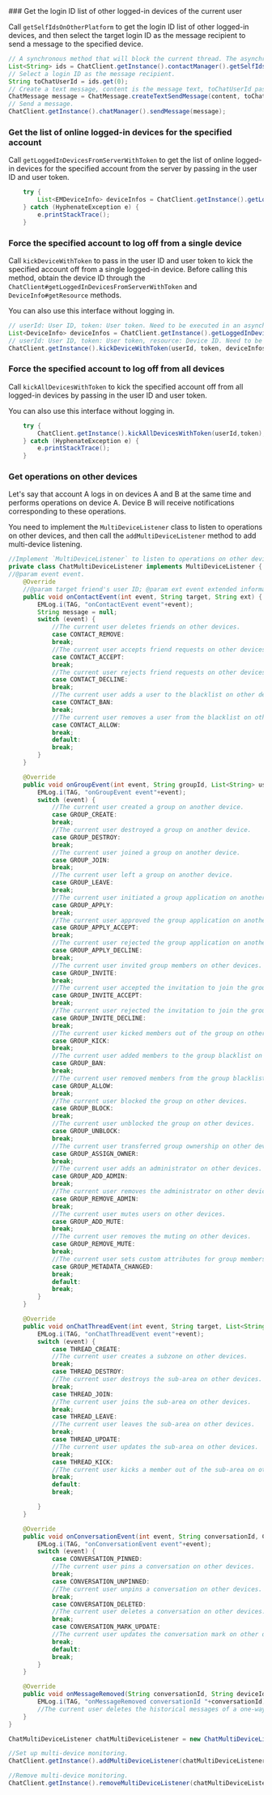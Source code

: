 <PlatformWrapper platform="android">
### Get the login ID list of other logged-in devices of the current user

Call `getSelfIdsOnOtherPlatform` to get the login ID list of other logged-in devices, and then select the target login ID as the message recipient to send a message to the specified device.

```java
// A synchronous method that will block the current thread. The asynchronous method is asyncGetSelfIdsOnOtherPlatform(ValueCallBack).
List<String> ids = ChatClient.getInstance().contactManager().getSelfIdsOnOtherPlatform();
// Select a login ID as the message recipient.
String toChatUserId = ids.get(0);
// Create a text message, content is the message text, toChatUserId passes in the login ID as the message recipient.
ChatMessage message = ChatMessage.createTextSendMessage(content, toChatUserId);
// Send a message.
ChatClient.getInstance().chatManager().sendMessage(message);
```

### Get the list of online logged-in devices for the specified account

Call `getLoggedInDevicesFromServerWithToken` to get the list of online logged-in devices for the specified account from the server by passing in the user ID and user token.

```java
    try {
        List<EMDeviceInfo> deviceInfos = ChatClient.getInstance().getLoggedInDevicesFromServerWithToken(userId, token);
    } catch (HyphenateException e) {
        e.printStackTrace();
    }
```

### Force the specified account to log off from a single device

Call `kickDeviceWithToken` to pass in the user ID and user token to kick the specified account off from a single logged-in device. Before calling this method, obtain the device ID through the `ChatClient#getLoggedInDevicesFromServerWithToken` and `DeviceInfo#getResource` methods.

<Admonition type="info" title="Note">You can also use this interface without logging in.</Admonition>

```java
// userId: User ID, token: User token. Need to be executed in an asynchronous thread.
List<DeviceInfo> deviceInfos = ChatClient.getInstance().getLoggedInDevicesFromServerWithToken(userId, token);
// userId: User ID, token: User token, resource: Device ID. Need to be executed in an asynchronous thread.
ChatClient.getInstance().kickDeviceWithToken(userId, token, deviceInfos.get(selectedIndex).getResource());
```

### Force the specified account to log off from all devices

Call `kickAllDevicesWithToken` to kick the specified account off from all logged-in devices by passing in the user ID and user token.

<Admonition type="info" title="Note">You can also use this interface without logging in.</Admonition>

```java
    try {
        ChatClient.getInstance().kickAllDevicesWithToken(userId,token);
    } catch (HyphenateException e) {
        e.printStackTrace();
    }
```

### Get operations on other devices

Let's say that account A logs in on devices A and B at the same time and performs operations on device A. Device B will receive notifications corresponding to these operations.

You need to implement the `MultiDeviceListener` class to listen to operations on other devices, and then call the `addMultiDeviceListener` method to add multi-device listening.

```java
//Implement `MultiDeviceListener` to listen to operations on other devices.
private class ChatMultiDeviceListener implements MultiDeviceListener {
//@param event event.
    @Override
    //@param target friend's user ID; @param ext event extended information.
    public void onContactEvent(int event, String target, String ext) {
        EMLog.i(TAG, "onContactEvent event"+event);
        String message = null;
        switch (event) {
            //The current user deletes friends on other devices.
            case CONTACT_REMOVE:
            break;
            //The current user accepts friend requests on other devices.
            case CONTACT_ACCEPT:
            break;
            //The current user rejects friend requests on other devices.
            case CONTACT_DECLINE:
            break;
            //The current user adds a user to the blacklist on other devices.
            case CONTACT_BAN:
            break;
            //The current user removes a user from the blacklist on other devices.
            case CONTACT_ALLOW:
            break;
            default:
            break;
        }
    }

    @Override
    public void onGroupEvent(int event, String groupId, List<String> userIds) {
        EMLog.i(TAG, "onGroupEvent event"+event);
        switch (event) {
            //The current user created a group on another device.
            case GROUP_CREATE:
            break;
            //The current user destroyed a group on another device.
            case GROUP_DESTROY:
            break;
            //The current user joined a group on another device.
            case GROUP_JOIN:
            break;
            //The current user left a group on another device.
            case GROUP_LEAVE:
            break;
            //The current user initiated a group application on another device.
            case GROUP_APPLY:
            break;
            //The current user approved the group application on another device.
            case GROUP_APPLY_ACCEPT:
            break;
            //The current user rejected the group application on another device.
            case GROUP_APPLY_DECLINE:
            break;
            //The current user invited group members on other devices.
            case GROUP_INVITE:
            break;
            //The current user accepted the invitation to join the group on other devices.
            case GROUP_INVITE_ACCEPT:
            break;
            //The current user rejected the invitation to join the group on other devices.
            case GROUP_INVITE_DECLINE:
            break;
            //The current user kicked members out of the group on other devices.
            case GROUP_KICK:
            break;
            //The current user added members to the group blacklist on other devices.
            case GROUP_BAN:
            break;
            //The current user removed members from the group blacklist on other devices.
            case GROUP_ALLOW:
            break;
            //The current user blocked the group on other devices.
            case GROUP_BLOCK:
            break;
            //The current user unblocked the group on other devices.
            case GROUP_UNBLOCK:
            break;
            //The current user transferred group ownership on other devices.
            case GROUP_ASSIGN_OWNER:
            break;
            //The current user adds an administrator on other devices.
            case GROUP_ADD_ADMIN:
            break;
            //The current user removes the administrator on other devices.
            case GROUP_REMOVE_ADMIN:
            break;
            //The current user mutes users on other devices.
            case GROUP_ADD_MUTE:
            break;
            //The current user removes the muting on other devices.
            case GROUP_REMOVE_MUTE:
            break;
            //The current user sets custom attributes for group members on other devices.
            case GROUP_METADATA_CHANGED:
            break;
            default:
            break;
        }
    }

    @Override
    public void onChatThreadEvent(int event, String target, List<String> userIds) {
        EMLog.i(TAG, "onChatThreadEvent event"+event);
        switch (event) {
            case THREAD_CREATE:
            //The current user creates a subzone on other devices.
            break;
            case THREAD_DESTROY:
            //The current user destroys the sub-area on other devices.
            break;
            case THREAD_JOIN:
            //The current user joins the sub-area on other devices.
            break;
            case THREAD_LEAVE:
            //The current user leaves the sub-area on other devices.
            break;
            case THREAD_UPDATE:
            //The current user updates the sub-area on other devices.
            break;
            case THREAD_KICK:
            //The current user kicks a member out of the sub-area on other devices.
            break;
            default:
            break;

        }
    }

    @Override
    public void onConversationEvent(int event, String conversationId, Conversation.ConversationType type) {
        EMLog.i(TAG, "onConversationEvent event"+event);
        switch (event) {
            case CONVERSATION_PINNED:
            //The current user pins a conversation on other devices.
            break;
            case CONVERSATION_UNPINNED:
            //The current user unpins a conversation on other devices.
            break;
            case CONVERSATION_DELETED:
            //The current user deletes a conversation on other devices.
            break;
            case CONVERSATION_MARK_UPDATE:
            //The current user updates the conversation mark on other devices, including adding and removing conversation marks.
            break;
            default:
            break;
        }
    }

    @Override
    public void onMessageRemoved(String conversationId, String deviceId) {
        EMLog.i(TAG, "onMessageRemoved conversationId "+conversationId);
        //The current user deletes the historical messages of a one-way conversation on other devices from the server.
    }
}

ChatMultiDeviceListener chatMultiDeviceListener = new ChatMultiDeviceListener();

//Set up multi-device monitoring.
ChatClient.getInstance().addMultiDeviceListener(chatMultiDeviceListener);

//Remove multi-device monitoring.
ChatClient.getInstance().removeMultiDeviceListener(chatMultiDeviceListener);
```
</PlatformWrapper>